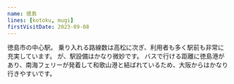 ```yaml
---
name: 徳島
lines: [kotoku, mugi]
firstVisitDate: 2023-09-08
---
```


徳島市の中心駅。
乗り入れる路線数は高松に次ぎ、利用者も多く駅前も非常に充実しています。
が、駅設備はかなり微妙です。
バスで行ける距離に徳島港があり、南海フェリーが発着して和歌山港と結ばれているため、大阪からはかなり行きやすいです。
